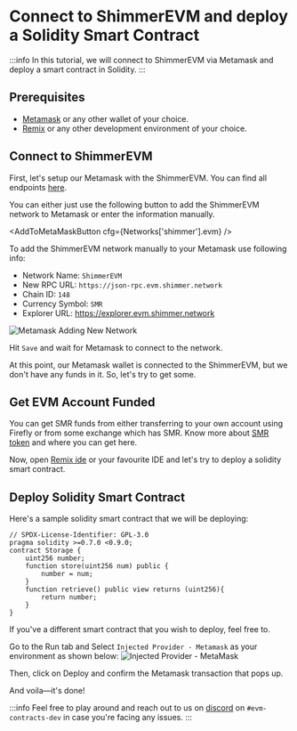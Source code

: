 
# Connect to ShimmerEVM and deploy a Solidity Smart Contract

:::info
In this tutorial, we will connect to ShimmerEVM via Metamask and deploy a smart contract in Solidity.
:::

## Prerequisites

- [Metamask](https://metamask.io/) or any other wallet of your choice.
- [Remix](https://remix-project.org/) or any other development environment of your choice.

## Connect to ShimmerEVM

First, let's setup our Metamask with the ShimmerEVM. You can find all
endpoints [here](/build/networks-endpoints/#shimmerevm).

You can either just use the following button to add the ShimmerEVM network to Metamask
or enter the information manually.

<AddToMetaMaskButton cfg={Networks['shimmer'].evm} />

To add the ShimmerEVM network manually to your Metamask use following info:

- Network Name: `ShimmerEVM`
- New RPC URL: `https://json-rpc.evm.shimmer.network`
- Chain ID: `148`
- Currency Symbol: `SMR`
- Explorer URL: https://explorer.evm.shimmer.network

![Metamask Adding New Network](/metamask-shimmerevm-mainnet.png 'Metamask Adding New Network')

Hit `Save` and wait for Metamask to connect to the network.

At this point, our Metamask wallet is connected to the ShimmerEVM, but we don't have any funds in it.
So, let's try to get some.

## Get EVM Account Funded

You can get SMR funds from either transferring to your own account using Firefly or from some exchange which has SMR.
Know more about [SMR token](https://shimmer.network/token) and where you can get here.

Now, open [Remix ide](https://remix.ethereum.org/) or your favourite IDE and let's try to deploy a solidity smart
contract.

## Deploy Solidity Smart Contract

Here's a sample solidity smart contract that we will be deploying:

```solidity
// SPDX-License-Identifier: GPL-3.0
pragma solidity >=0.7.0 <0.9.0;
contract Storage {
    uint256 number;
    function store(uint256 num) public {
        number = num;
    }
    function retrieve() public view returns (uint256){
        return number;
    }
}
```

If you've a different smart contract that you wish to deploy, feel free to.

Go to the Run tab and Select `Injected Provider - Metamask` as your environment as shown below:
![Injected Provider - MetaMask](https://i.imgur.com/0Ot1ije.png 'Injected Provider - MetaMask')

Then, click on Deploy and confirm the Metamask transaction that pops up.

And voila—it's done!

:::info
Feel free to play around and reach out to us on [discord](https://discord.shimmer.network/) on `#evm-contracts-dev` in
case you're facing any issues.
:::
